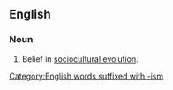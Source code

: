 ==English==
{{wikipedia|Sociocultural evolution}}

===Noun===
{{en-noun|-}}

# Belief in [[sociocultural evolution]].

[[Category:English words suffixed with -ism]]